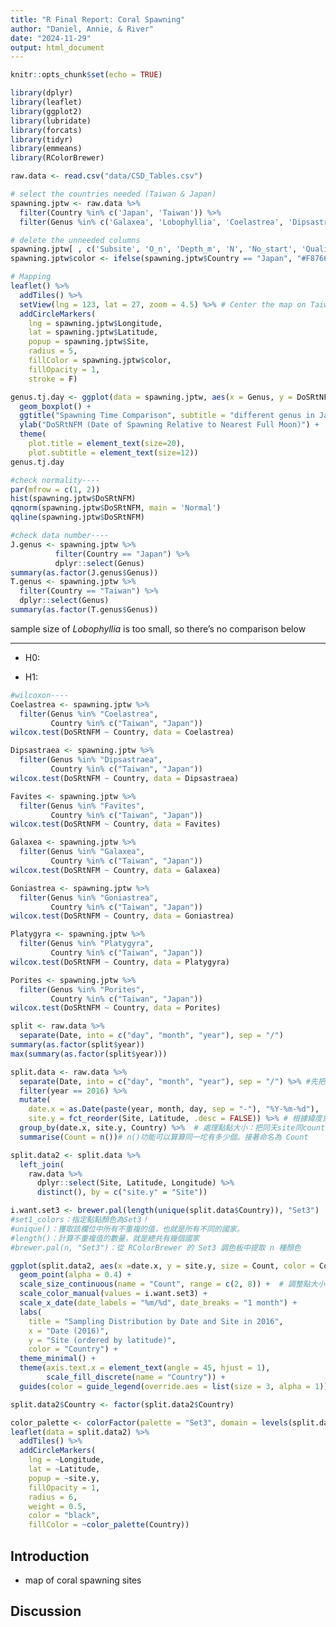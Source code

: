 ```yaml
---
title: "R Final Report: Coral Spawning"
author: "Daniel, Annie, & River"
date: "2024-11-29"
output: html_document
---
```


```r
knitr::opts_chunk$set(echo = TRUE)
```

```r
library(dplyr)
library(leaflet)
library(ggplot2)
library(lubridate)
library(forcats)
library(tidyr)
library(emmeans)
library(RColorBrewer)
```

```r
raw.data <- read.csv("data/CSD_Tables.csv")
```

```r
# select the countries needed (Taiwan & Japan)
spawning.jptw <- raw.data %>% 
  filter(Country %in% c('Japan', 'Taiwan')) %>%
  filter(Genus %in% c('Galaxea', 'Lobophyllia', 'Coelastrea', 'Dipsastraea', 'Favites', 'Goniastrea', 'Platygyra', 'Porites'))

# delete the unneeded columns
spawning.jptw[ , c('Subsite', 'O_n', 'Depth_m', 'N', 'No_start', 'Quality_start', 'No_end', 'Quality_end', 'Gamete_release', 'Situation', 'Timezone', 'Reference', 'Comments')] <- list(NULL)
spawning.jptw$color <- ifelse(spawning.jptw$Country == "Japan", "#F8766D", "#00BFC4")

# Mapping
leaflet() %>%
  addTiles() %>%
  setView(lng = 123, lat = 27, zoom = 4.5) %>% # Center the map on Taiwan
  addCircleMarkers(
    lng = spawning.jptw$Longitude,
    lat = spawning.jptw$Latitude,
    popup = spawning.jptw$Site,
    radius = 5,
    fillColor = spawning.jptw$color,
    fillOpacity = 1,
    stroke = F)
```

```r
genus.tj.day <- ggplot(data = spawning.jptw, aes(x = Genus, y = DoSRtNFM, color = Country)) + 
  geom_boxplot() + 
  ggtitle("Spawning Time Comparison", subtitle = "different genus in Japan and Taiwan") + 
  ylab("DoSRtNFM (Date of Spawning Relative to Nearest Full Moon)") + 
  theme(
    plot.title = element_text(size=20),
    plot.subtitle = element_text(size=12))
genus.tj.day
```

```r
#check normality----
par(mfrow = c(1, 2))
hist(spawning.jptw$DoSRtNFM)
qqnorm(spawning.jptw$DoSRtNFM, main = 'Normal')
qqline(spawning.jptw$DoSRtNFM)
```
```r
#check data number----
J.genus <- spawning.jptw %>% 
          filter(Country == "Japan") %>% 
          dplyr::select(Genus)
summary(as.factor(J.genus$Genus))
T.genus <- spawning.jptw %>% 
  filter(Country == "Taiwan") %>% 
  dplyr::select(Genus)
summary(as.factor(T.genus$Genus))
```
sample size of *Lobophyllia* is too small, so there's no comparison below

***

* H0:

* H1:

```r
#wilcoxon----
Coelastrea <- spawning.jptw %>%
  filter(Genus %in% "Coelastrea",
         Country %in% c("Taiwan", "Japan"))
wilcox.test(DoSRtNFM ~ Country, data = Coelastrea)

Dipsastraea <- spawning.jptw %>%
  filter(Genus %in% "Dipsastraea",
         Country %in% c("Taiwan", "Japan"))
wilcox.test(DoSRtNFM ~ Country, data = Dipsastraea)

Favites <- spawning.jptw %>%
  filter(Genus %in% "Favites",
         Country %in% c("Taiwan", "Japan"))
wilcox.test(DoSRtNFM ~ Country, data = Favites)

Galaxea <- spawning.jptw %>%
  filter(Genus %in% "Galaxea",
         Country %in% c("Taiwan", "Japan"))
wilcox.test(DoSRtNFM ~ Country, data = Galaxea)

Goniastrea <- spawning.jptw %>%
  filter(Genus %in% "Goniastrea",
         Country %in% c("Taiwan", "Japan"))
wilcox.test(DoSRtNFM ~ Country, data = Goniastrea)

Platygyra <- spawning.jptw %>%
  filter(Genus %in% "Platygyra",
         Country %in% c("Taiwan", "Japan"))
wilcox.test(DoSRtNFM ~ Country, data = Platygyra)

Porites <- spawning.jptw %>%
  filter(Genus %in% "Porites",
         Country %in% c("Taiwan", "Japan"))
wilcox.test(DoSRtNFM ~ Country, data = Porites)
```

```r
split <- raw.data %>%
  separate(Date, into = c("day", "month", "year"), sep = "/")
summary(as.factor(split$year))
max(summary(as.factor(split$year)))
```

```r
split.data <- raw.data %>%
  separate(Date, into = c("day", "month", "year"), sep = "/") %>% #先把年月日拆開才能篩選2016
  filter(year == 2016) %>%
  mutate(
    date.x = as.Date(paste(year, month, day, sep = "-"), "%Y-%m-%d"),
    site.y = fct_reorder(Site, Latitude, .desc = FALSE)) %>% # 根據緯度重新排列地點
  group_by(date.x, site.y, Country) %>%  # 處理點點大小：把同天site同country的數據分在同一坨
  summarise(Count = n())# n()功能可以算算同一坨有多少個。接著命名為 Count

split.data2 <- split.data %>%
  left_join(
    raw.data %>%
      dplyr::select(Site, Latitude, Longitude) %>%
      distinct(), by = c("site.y" = "Site"))

i.want.set3 <- brewer.pal(length(unique(split.data$Country)), "Set3")
#set1_colors：指定點點顏色為Set3！
#unique()：獲取該欄位中所有不重複的值，也就是所有不同的國家。
#length()：計算不重複值的數量，就是總共有幾個國家
#brewer.pal(n, "Set3")：從 RColorBrewer 的 Set3 調色板中提取 n 種顏色

ggplot(split.data2, aes(x =date.x, y = site.y, size = Count, color = Country)) +
  geom_point(alpha = 0.4) +  
  scale_size_continuous(name = "Count", range = c(2, 8)) +  # 調整點大小
  scale_color_manual(values = i.want.set3) +  
  scale_x_date(date_labels = "%m/%d", date_breaks = "1 month") +
  labs(
    title = "Sampling Distribution by Date and Site in 2016",
    x = "Date (2016)",
    y = "Site (ordered by latitude)",
    color = "Country") +
  theme_minimal() +
  theme(axis.text.x = element_text(angle = 45, hjust = 1),
        scale_fill_discrete(name = "Country")) +
  guides(color = guide_legend(override.aes = list(size = 3, alpha = 1)))

split.data2$Country <- factor(split.data2$Country)
```

```r
color_palette <- colorFactor(palette = "Set3", domain = levels(split.data2$Country))
leaflet(data = split.data2) %>%
  addTiles() %>%
  addCircleMarkers(
    lng = ~Longitude,
    lat = ~Latitude,
    popup = ~site.y,
    fillOpacity = 1,
    radius = 6,
    weight = 0.5,
    color = "black",
    fillColor = ~color_palette(Country))
```







## Introduction

- map of coral spawning sites 




## Discussion

